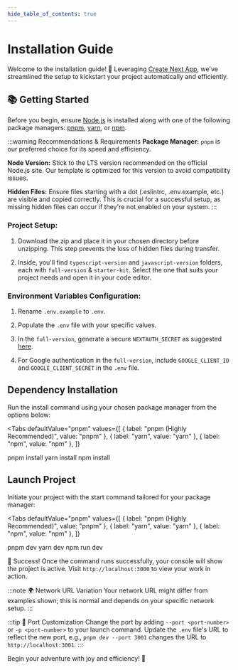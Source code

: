 ```yaml
---
hide_table_of_contents: true
---
```



# Installation Guide

Welcome to the <TemplateName /> installation guide! 🎉 Leveraging [Create Next App](https://nextjs.org/docs/app/api-reference/create-next-app), we've streamlined the setup to kickstart your project automatically and efficiently.

## 📚 Getting Started

Before you begin, ensure [Node.js](https://nodejs.org/) is installed along with one of the following package managers: [pnpm](https://pnpm.io/), [yarn](https://yarnpkg.com/), or [npm](https://www.npmjs.com/).

:::warning Recommendations & Requirements
**Package Manager:** `pnpm` is our preferred choice for its speed and efficiency.

**Node Version:** Stick to the LTS version recommended on the official Node.js site. Our template is optimized for this version to avoid compatibility issues.

**Hidden Files:** Ensure files starting with a dot (.eslintrc, .env.example, etc.) are visible and copied correctly. This is crucial for a successful setup, as missing hidden files can occur if they're not enabled on your system.
:::

### Project Setup:

1. Download the <TemplateName /> zip and place it in your chosen directory before unzipping. This step prevents the loss of hidden files during transfer.

2. Inside, you'll find `typescript-version` and `javascript-version` folders, each with `full-version` & `starter-kit`. Select the one that suits your project needs and open it in your code editor.

### Environment Variables Configuration:

1. Rename `.env.example` to `.env`.

2. Populate the `.env` file with your specific values.

3. In the `full-version`, generate a secure `NEXTAUTH_SECRET` as suggested [here](https://next-auth.js.org/configuration/options#secret).

4. For Google authentication in the `full-version`, include `GOOGLE_CLIENT_ID` and `GOOGLE_CLIENT_SECRET` in the `.env` file.

## Dependency Installation

Run the install command using your chosen package manager from the options below:

<Tabs
  defaultValue="pnpm"
  values={[
    { label: "pnpm (Highly Recommended)", value: "pnpm" },
    { label: "yarn", value: "yarn" },
    { label: "npm", value: "npm" },
  ]}
>
  <TabItem value="pnpm">
    <CodeBlock language="bash">pnpm install</CodeBlock>
  </TabItem>
  <TabItem value="yarn">
    <CodeBlock language="bash">yarn install</CodeBlock>
  </TabItem>
  <TabItem value="npm">
    <CodeBlock language="bash">npm install</CodeBlock>
  </TabItem>
</Tabs>

## Launch Project

Initiate your project with the start command tailored for your package manager:

<Tabs
  defaultValue="pnpm"
  values={[
    { label: "pnpm (Highly Recommended)", value: "pnpm" },
    { label: "yarn", value: "yarn" },
    { label: "npm", value: "npm" },
  ]}
>
  <TabItem value="pnpm">
    <CodeBlock language="bash">pnpm dev</CodeBlock>
  </TabItem>
  <TabItem value="yarn">
    <CodeBlock language="bash">yarn dev</CodeBlock>
  </TabItem>
  <TabItem value="npm">
    <CodeBlock language="bash">npm run dev</CodeBlock>
  </TabItem>
</Tabs>

🎊 Success! Once the command runs successfully, your console will show the project is active. Visit `http://localhost:3000` to view your work in action.

:::note 🌍 Network URL Variation
Your network URL might differ from examples shown; this is normal and depends on your specific network setup.
:::

:::tip 🔧 Port Customization
Change the port by adding `--port <port-number>` or `-p <port-number>` to your launch command. Update the `.env` file's URL to reflect the new port, e.g., `pnpm dev --port 3001` changes the URL to `http://localhost:3001`.
:::

Begin your <TemplateName /> adventure with joy and efficiency! 🚀
